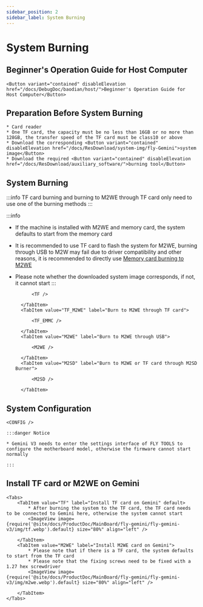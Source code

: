 ```yaml
---
sidebar_position: 2
sidebar_label: System Burning
---
```








# System Burning

## Beginner's Operation Guide for Host Computer

    <Button variant="contained" disableElevation href="/docs/DebugDoc/baodian/host/">Beginner's Operation Guide for Host Computer</Button>

## Preparation Before System Burning

    * Card reader
    * One TF card, the capacity must be no less than 16GB or no more than 128GB, the transfer speed of the TF card must be class10 or above
    * Download the corresponding <Button variant="contained" disableElevation href="/docs/ResDownload/system-img/fly-Gemini">system image</Button>
    * Download the required <Button variant="contained" disableElevation href="/docs/ResDownload/auxiliary_software/">burning tool</Button>

## System Burning

:::info
TF card burning and burning to M2WE through TF card only need to use one of the burning methods
:::

:::info
* If the machine is installed with M2WE and memory card, the system defaults to start from the memory card
* It is recommended to use TF card to flash the system for M2WE, burning through USB to M2W may fail due to driver compatibility and other reasons, it is recommended to directly use [Memory card burning to M2WE](https://mellow-next.klipper.cn/docs/ProductDoc/SBC/fly-pi-v2/fly-os)
* Please note whether the downloaded system image corresponds, if not, it cannot start
:::

    <Tabs>
        <TabItem value="TF" label="Burn to TF card" default>
            
            <TF />
            
        </TabItem>
        <TabItem value="TF_M2WE" label="Burn to M2WE through TF card">
            
            <TF_EMMC />

        </TabItem>
        <TabItem value="M2WE" label="Burn to M2WE through USB">
            
            <M2WE />

        </TabItem>
        <TabItem value="M2SD" label="Burn to M2WE or TF card through M2SD Burner">
            
            <M2SD />

        </TabItem>
    </Tabs>


## System Configuration

    <CONFIG />

    :::danger Notice

    * Gemini V3 needs to enter the settings interface of FLY TOOLS to configure the motherboard model, otherwise the firmware cannot start normally

    :::

## Install TF card or M2WE on Gemini

    <Tabs>
        <TabItem value="TF" label="Install TF card on Gemini" default>
            * After burning the system to the TF card, the TF card needs to be connected to Gemini here, otherwise the system cannot start
            <ImageView image={require('@site/docs/ProductDoc/MainBoard/fly-gemini/fly-gemini-v3/img/tf.webp').default} size="80%" align="left" />  

        </TabItem>
        <TabItem value="M2WE" label="Install M2WE card on Gemini">
            * Please note that if there is a TF card, the system defaults to start from the TF card
            * Please note that the fixing screws need to be fixed with a 1.27 hex screwdriver
            <ImageView image={require('@site/docs/ProductDoc/MainBoard/fly-gemini/fly-gemini-v3/img/m2we.webp').default} size="80%" align="left" />  

        </TabItem>
    </Tabs>